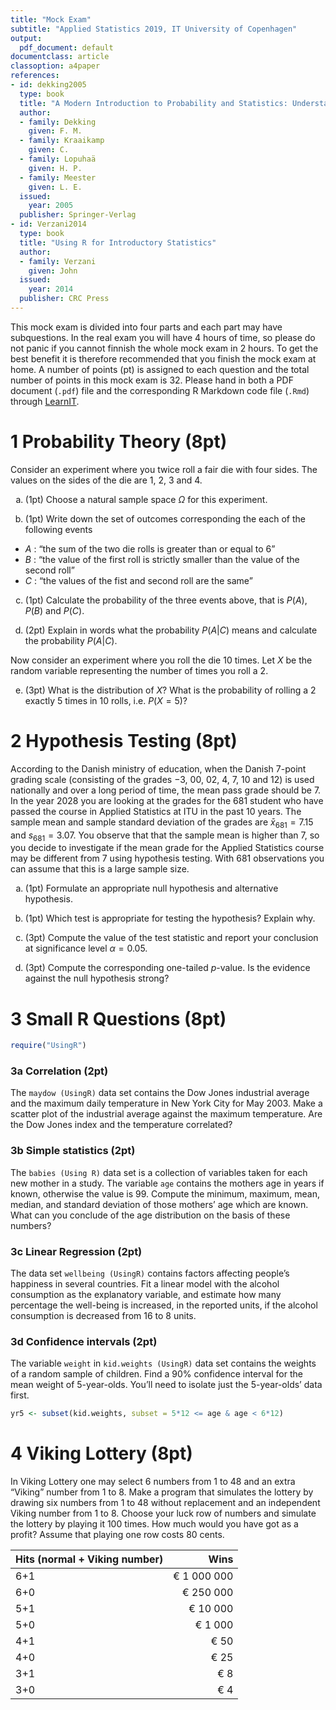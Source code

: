 ---
title: "Mock Exam"
subtitle: "Applied Statistics 2019, IT University of Copenhagen"
output:
  pdf_document: default
documentclass: article
classoption: a4paper
references:
- id: dekking2005
  type: book
  title: "A Modern Introduction to Probability and Statistics: Understanding why and how"
  author:
  - family: Dekking
    given: F. M.
  - family: Kraaikamp
    given: C.
  - family: Lopuhaä
    given: H. P.
  - family: Meester
    given: L. E.
  issued:
    year: 2005
  publisher: Springer-Verlag
- id: Verzani2014
  type: book
  title: "Using R for Introductory Statistics"
  author:
  - family: Verzani
    given: John
  issued:
    year: 2014
  publisher: CRC Press
---

This mock exam is divided into four parts and each part may have subquestions. In the real exam you will have 4 hours of time, so please do not panic if you cannot finnish the whole mock exam in 2 hours. To get the best benefit it is therefore recommended that you finish the mock exam at home. A number of points&nbsp;(pt) is assigned to each question and the total number of points in this mock exam is 32. Please hand in both a PDF document (`.pdf`) file and the corresponding R Markdown code file (`.Rmd`) through [LearnIT](https://learnit.itu.dk/).

# 1 Probability Theory (8pt)

Consider an experiment where you twice roll a fair die with four sides. The values on the sides of the die are 1, 2, 3 and 4.

(a) (1pt) Choose a natural sample space $\Omega$ for this experiment.

(b) (1pt) Write down the set of outcomes corresponding the each of the following events

  * $A$ : "the sum of the two die rolls is greater than or equal to 6"
  * $B$ : "the value of the first roll is strictly smaller than the value of the second roll"
  * $C$ : "the values of the fist and second roll are the same"
    
(c) (1pt) Calculate the probability of the three events above, that is $P(A)$, $P(B)$ and $P(C)$.

(d) (2pt) Explain in words what the probability $P(A | C)$ means and calculate the probability $P(A | C)$.

Now consider an experiment where you roll the die 10 times. Let $X$ be the random variable representing the number of times you roll a 2.

(e) (3pt) What is the distribution of $X$? What is the probability of rolling a 2 exactly 5 times in 10 rolls, i.e. $P(X=5)$?

# 2 Hypothesis Testing (8pt)

According to the Danish ministry of education, when the Danish 7-point grading scale (consisting of the grades $-3$, $00$, $02$, $4$, $7$, $10$ and $12$) is used nationally and over a long period of time, the mean pass grade should be $7$. In the year 2028 you are looking at the grades for the $681$ student who have passed the course in Applied Statistics at ITU in the past 10 years. The sample mean and sample standard deviation of the grades are $\bar{x}_{681} = 7.15$ and $s_{681} = 3.07$. You observe that that the sample mean is higher than 7, so you decide to investigate if the mean grade for the Applied Statistics course may be different from $7$ using hypothesis testing. With 681 observations you can assume that this is a large sample size.

(a) (1pt) Formulate an appropriate null hypothesis and alternative hypothesis.

(b) (1pt) Which test is appropriate for testing the hypothesis? Explain why.

(c) (3pt) Compute the value of the test statistic and report your conclusion at significance level $\alpha = 0.05$.

(d) (3pt) Compute the corresponding one-tailed $p$-value. Is the evidence against the null hypothesis strong?

# 3 Small R Questions (8pt)

```{r, message=FALSE, warning=FALSE, include=FALSE}
require("UsingR")
```

### 3a Correlation (2pt)

The `maydow (UsingR)` data set contains the Dow Jones industrial average and the maximum daily temperature in New York City for May 2003. Make a scatter plot of the industrial average against the maximum temperature. Are the Dow Jones index and the temperature correlated?

### 3b Simple statistics (2pt)

The `babies (Using R)` data set is a collection of variables taken for each new mother in a study. The variable `age` contains the mothers age in years if known, otherwise the value is 99. Compute the minimum, maximum, mean, median, and standard deviation of those mothers' age which are known. What can you conclude of the age distribution on the basis of these numbers?

### 3c Linear Regression (2pt)

The data set `wellbeing (UsingR)` contains factors affecting people's happiness in several countries. Fit a linear model with the alcohol consumption as the explanatory variable, and estimate how many percentage the well-being is increased, in the reported units, if the alcohol consumption is decreased from 16 to 8 units. 

### 3d Confidence intervals (2pt)

The variable `weight` in `kid.weights (UsingR)` data set contains the weights of a random sample of children. Find a 90% confidence interval for the mean weight of 5-year-olds. You'll need to isolate just the 5-year-olds' data first. 

```{r}
yr5 <- subset(kid.weights, subset = 5*12 <= age & age < 6*12)
```

# 4 Viking Lottery (8pt)

In Viking Lottery one may select 6 numbers from 1 to 48 and an extra "Viking" number from 1 to 8. Make a program that simulates the lottery by drawing six numbers from 1 to 48 without replacement and an independent Viking number from 1 to 8. Choose your luck row of numbers and simulate the lottery by playing it 100 times. How much would you have got as a profit? Assume that playing one row costs 80 cents.

| Hits (normal + Viking number) | Wins      |
|-------------------------------|----------:|
| 6+1                           |€ 1 000 000|
| 6+0	                        |  € 250 000|
| 5+1	                        |   € 10 000|
| 5+0	                        |    € 1 000|
| 4+1	                        |       € 50|
| 4+0	                        |       € 25|
| 3+1	                        |        € 8|
| 3+0	                        |        € 4|
